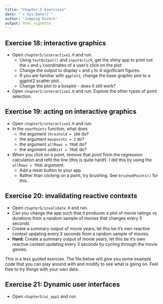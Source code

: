 ```yaml
---
title: "Chapter 5 Exercises"
date: "`r Sys.Date()`"
author: "Jumping Rivers"
output: html_vignette
---
```

<!--
%\VignetteEngine{knitr::rmarkdown}
%\VignetteIndexEntry{Chapter 5 Exercises}
-->

## Exercise 18: interactive graphics

  * Open `chapter5/interactive1.R` and run.
    * Using `textOutput()` and `input$click`, get the shiny app to print out the `x` and `y` coordinates of a user's click on the plot
    * Change the output to display `x` and `y` to 4 significant figures.
    * If you are familiar with `ggplot2`, change the base graphic plot to a ggplot2 scatter plot.
    * Change the plot to a boxplot - does it still work?
  * Open `chapter2/interactive2.R` and run. Explore the other types of point selection.

## Exercise 19: acting on interactive graphics

  * Open `chapter5/interactive3.R` and run.
  * In the `nearPoints` function, what does
    * the argument `threshold = 100` do?
    * the argument `maxpoints = 2` do?
    * the argument `allRows = TRUE` do?
    * the argument `addDist = TRUE` do?
* When you click on a point, remove that point from the regression calculation and
    refit the line (this is quite hard!). I did this by using the `allRows = TRUE` argument.
    * Add a reset button to your app
    * Rather than clicking on a point, try brushing. See `brushedPoints()` for this.

## Exercise 20: invalidating reactive contexts

  * Open `chapter5/invalidate.R` and run.
  * Can you change the app such that it produces a plot of movie ratings vs durations from a random sample of movies that changes every 5 seconds
  * Create a summary output of movie years, let this be it's own reactive context updating every 3 seconds from a random sample of movies.
  * __Hard:__ Create a summary output of movie years, let this be it's own reactive context updating every 3 seconds by cycling through the movie genres.


This is a less guided exercise. The file below will give you some example code that you can play around with and modify to see what is going on. Feel free to try things with your own data.

## Exercise 21: Dynamic user interfaces

  * Open `chapter5/ui_app1` and run
  